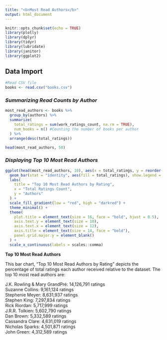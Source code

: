 ```yaml
---
title: "<b>Most Read Authors</b>"
output: html_document
---
```


```r
knitr::opts_chunk$set(echo = TRUE)
library(plotly)
library(dplyr)
library(tidyr)
library(lubridate)
library(janitor)
library(ggplot2)
```

## Data Import
```r
#Read CSV file 
books <- read.csv("books.csv")
```

### *Summarizing Read Counts by Author*
```r
most_read_authors <- books %>%
  group_by(authors) %>%
  summarize(
    total_ratings = sum(work_ratings_count, na.rm = TRUE), 
    num_books = n() #Counting the number of books per author
  ) %>%
  arrange(desc(total_ratings))

head(most_read_authors, 50)
```


### *Displaying  Top 10 Most Read Authors*
```r
ggplot(head(most_read_authors, 10), aes(x = total_ratings, y = reorder(authors, total_ratings))) +
  geom_bar(stat = "identity", aes(fill = total_ratings), show.legend = FALSE) +
  labs(
    title = "Top 10 Most Read Authors by Rating",
    x = "Total Ratings Count",
    y = "Authors"
  ) +
  scale_fill_gradient(low = "red", high = "darkred") + 
  theme_minimal() +
  theme(
    plot.title = element_text(size = 16, face = "bold", hjust = 0.5), 
    axis.text.y = element_text(size = 10), 
    axis.text.x = element_text(size = 12),
    axis.title = element_text(size = 14, face = "bold"), 
    panel.grid.major.y = element_blank() 
  ) +
  scale_x_continuous(labels = scales::comma)
```

**Top 10 Most Read Authors**

This bar chart, "Top 10 Most Read Authors by Rating" depicts the percentage of total ratings each author received relative to the dataset.
The top 10 most read authors are:


J.K. Rowling & Mary GrandPré: 14,126,791 ratings  
Suzanne Collins: 9,161,124 ratings  
Stephenie Meyer: 8,631,937 ratings  
Stephen King: 7,297,834 ratings  
Rick Riordan: 5,717,999 ratings  
J.R.R. Tolkien: 5,602,790 ratings  
Dan Brown: 5,332,589 ratings  
Cassandra Clare: 4,631,019 ratings  
Nicholas Sparks: 4,501,871 ratings  
John Green: 4,312,589 ratings 


